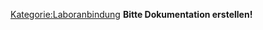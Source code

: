 [[Kategorie:Laboranbindung]]
'''Bitte Dokumentation erstellen!'''



{{PluginInfo
|plugin=ch.elexis.laborimport.bioanalytica
| name=Laborimport Bioanalytica
| description=Laborimport Labor Bioanalytica HL7
| category=feature
| license=EPL
| first_commit_date=2007-11-01
| first_commit_author=danlutz
| responsible=support@medelexis.ch
| type=Laboranbindung


}}